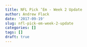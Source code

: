 ```yaml
---
title: NFL Pick ‘Em - Week 2 Update
author: Andrew Flack
date: '2017-09-19'
slug: nfl-pick-em-week-2-update
categories: []
tags: []
draft: true
---
```



